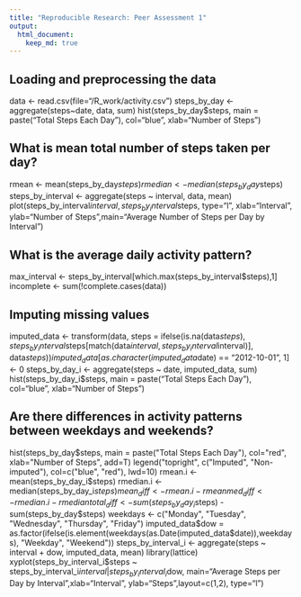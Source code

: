 ```yaml
---
title: "Reproducible Research: Peer Assessment 1"
output: 
  html_document:
    keep_md: true
---
```



## Loading and preprocessing the data
data <- read.csv(file="/R_work/activity.csv")
steps_by_day <- aggregate(steps~date, data, sum)
hist(steps_by_day$steps, main = paste("Total Steps Each Day"), col="blue", xlab="Number of Steps")

## What is mean total number of steps taken per day?
rmean <- mean(steps_by_day$steps)
rmedian <- median(steps_by_day$steps)
steps_by_interval <- aggregate(steps ~ interval, data, mean)
plot(steps_by_interval$interval,steps_by_interval$steps, type="l", xlab="Interval", ylab="Number of Steps",main="Average Number of Steps per Day by Interval")

## What is the average daily activity pattern?
max_interval <- steps_by_interval[which.max(steps_by_interval$steps),1]
incomplete <- sum(!complete.cases(data))

## Imputing missing values
imputed_data <- transform(data, steps = ifelse(is.na(data$steps), steps_by_interval$steps[match(data$interval, steps_by_interval$interval)], data$steps))
imputed_data[as.character(imputed_data$date) == "2012-10-01", 1] <- 0
steps_by_day_i <- aggregate(steps ~ date, imputed_data, sum)
hist(steps_by_day_i$steps, main = paste("Total Steps Each Day"), col="blue", xlab="Number of Steps")

## Are there differences in activity patterns between weekdays and weekends?
hist(steps_by_day$steps, main = paste("Total Steps Each Day"), col="red", xlab="Number of Steps", add=T)
legend("topright", c("Imputed", "Non-imputed"), col=c("blue", "red"), lwd=10)
rmean.i <- mean(steps_by_day_i$steps)
rmedian.i <- median(steps_by_day_i$steps)
mean_diff <- rmean.i - rmean
med_diff <- rmedian.i - rmedian
total_diff <- sum(steps_by_day_i$steps) - sum(steps_by_day$steps)
weekdays <- c("Monday", "Tuesday", "Wednesday", "Thursday", "Friday")
imputed_data$dow = as.factor(ifelse(is.element(weekdays(as.Date(imputed_data$date)),weekdays), "Weekday", "Weekend"))
steps_by_interval_i <- aggregate(steps ~ interval + dow, imputed_data, mean)
library(lattice)
xyplot(steps_by_interval_i$steps ~ steps_by_interval_i$interval|steps_by_interval_i$dow, main="Average Steps per Day by Interval",xlab="Interval", ylab="Steps",layout=c(1,2), type="l")
